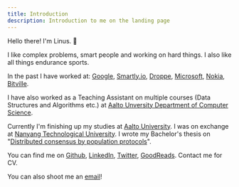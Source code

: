 ```yaml
---
title: Introduction
description: Introduction to me on the landing page
---
```


Hello there! I'm Linus. 👋

I like complex problems, smart people and working on hard things. I also like all things endurance sports.

In the past I have worked at:
[Google](https://about.google/),
[Smartly.io](https://www.smartly.io/),
[Droppe](https://droppe.com/),
[Microsoft](https://www.microsoft.com),
[Nokia](https://www.nokia.com/),
[Bitville](https://bitville.com/).

I have also worked as a Teaching Assistant on multiple courses (Data Structures and Algorithms etc.) at [Aalto Unversity Department of Computer Science](https://www.aalto.fi/en/department-of-computer-science).

Currently I'm finishing up my studies at [Aalto University](https://www.aalto.fi/en). I was on exchange at [Nanyang Technological University](https://www.ntu.edu.sg/). I wrote my Bachelor's thesis on "[Distributed consensus by population protocols](https://urn.fi/URN:NBN:fi:aalto-202306063633)".

You can find me on [Github](https://github.com/LinuzJ), [LinkedIn](https://www.linkedin.com/in/linus-jern/), [Twitter](https://twitter.com/JernLinus), [GoodReads](https://www.goodreads.com/user/show/169796208-linus-jern). Contact me for CV.

You can also shoot me an [email](mailto:contact@linusjern.com)!
